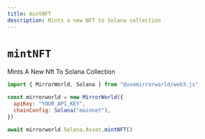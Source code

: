 ```yaml
---
title: mintNFT
description: Mints a new NFT to Solana collection
---
```


# `mintNFT`

Mints A New Nft To Solana Collection

```js
import { MirrorWorld, Solana } from "@usemirrorworld/web3.js"

const mirrorworld = new MirrorWorld({
  apiKey: "YOUR_API_KEY",
  chainConfig: Solana("mainnet"),
})

await mirrorworld.Solana.Asset.mintNFT()
```